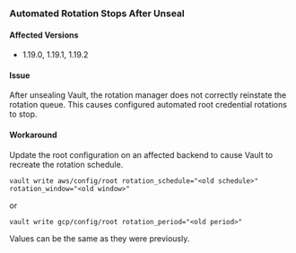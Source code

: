 ### Automated Rotation Stops After Unseal

#### Affected Versions

- 1.19.0, 1.19.1, 1.19.2

#### Issue

After unsealing Vault, the rotation manager does not correctly reinstate the rotation queue. This causes configured
automated root credential rotations to stop.

#### Workaround

Update the root configuration on an affected backend to cause Vault to recreate the rotation schedule.

```
vault write aws/config/root rotation_schedule="<old schedule>" rotation_window="<old window>"
```
or
```
vault write gcp/config/root rotation_period="<old period>"
```

Values can be the same as they were previously.
